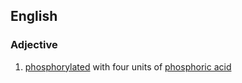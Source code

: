==English==

===Adjective===
{{en-adj|-}}

#{{biochemistry}} [[phosphorylated]] with four units of [[phosphoric acid]]